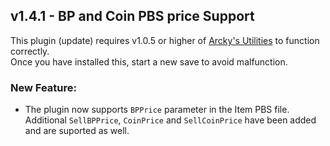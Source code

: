 ## v1.4.1 - BP and Coin PBS price Support

<Callout type="attention"> This plugin (update) requires v1.0.5 or higher of [Arcky's Utilities](https://drive.google.com/file/d/19xrRavd1CpbC0p1UQtOUZzuEeHL_WHB5/view?usp=sharing) to function correctly.<br/>
Once you have installed this, start a new save to avoid malfunction.</Callout>

### New Feature:
- The plugin now supports `BPPrice` parameter in the Item PBS file. Additional `SellBPPrice`, `CoinPrice` and `SellCoinPrice` have been added and are suported as well.